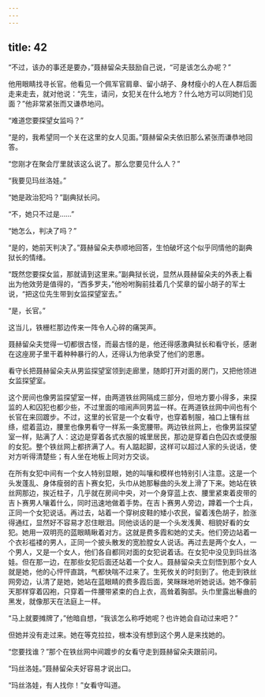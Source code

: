 ```yaml
---
---
---
```

title: 42
---




“不过，该办的事还是要办，”聂赫留朵夫鼓励自己说，“可是该怎么办呢？”

他用眼睛找寻长官。他看见一个佩军官肩章、留小胡子、身材瘦小的人在人群后面走来走去，就对他说：“先生，请问，女犯关在什么地方？什么地方可以同她们见面？”他非常紧张而又谦恭地问。

“难道您要探望女监吗？”

“是的，我希望同一个关在这里的女人见面。”聂赫留朵夫依旧那么紧张而谦恭地回答。

“您刚才在聚会厅里就该这么说了。那么您要见什么人？”

“我要见玛丝洛娃。”

“她是政治犯吗？”副典狱长问。

“不，她只不过是……”

“她怎么，判决了吗？”

“是的，她前天判决了。”聂赫留朵夫恭顺地回答，生怕破坏这个似乎同情他的副典狱长的情绪。

“既然您要探女监，那就请到这里来。”副典狱长说，显然从聂赫留朵夫的外表上看出为他效劳是值得的，“西多罗夫，”他吩咐胸前挂着几个奖章的留小胡子的军士说，“把这位先生带到女监探望室去。”

“是，长官。”

这当儿，铁栅栏那边传来一阵令人心碎的痛哭声。

聂赫留朵夫觉得一切都很古怪，而最古怪的是，他还得感激典狱长和看守长，感谢在这座房子里干着种种暴行的人，还得认为他承受了他们的恩惠。

看守长把聂赫留朵夫从男监探望室领到走廊里，随即打开对面的房门，又把他领进女监探望室。

这个房间也像男监探望室一样，由两道铁丝网隔成三部分，但地方要小得多，来探监的人和囚犯也都少些，不过里面的喧闹声同男监一样。在两道铁丝网中间也有个长官在来回踱步。不过，这里的长官是一个女看守，也穿着制服，袖口上镶有丝绦，绲着蓝边，腰里也像男看守一样系一条宽腰带。两边铁丝网上，也像男监探望室一样，贴满了人：这边是穿着各式衣服的城里居民，那边是穿着白色囚衣或便服的女犯。整个铁丝网上都挤满了人。有人踮起脚，这样可以超过人家的头说话，使对方听得清楚些；有人坐在地板上同对方交谈。

在所有女犯中间有一个女人特别显眼，她的叫嚷和模样也特别引人注意。这是一个头发蓬乱、身体瘦弱的吉卜赛女犯，头巾从她那鬈曲的头发上滑了下来。她站在铁丝网那边，挨近柱子，几乎就在房间中央，对一个身穿蓝上衣、腰里紧束着皮带的吉卜赛男人嚷着什么，同时迅速地做着手势。在吉卜赛男人旁边，蹲着一个士兵，正同一个女犯说话。再过去，站着一个穿树皮鞋的矮小农民，留着浅色胡子，脸涨得通红，显然好不容易才忍住眼泪。同他谈话的是一个头发浅黄、相貌好看的女犯。她用一双明亮的蓝眼睛瞅着对方。这就是费多霞和她的丈夫。他们旁边站着一个衣衫褴褛的男人，正同一个披头散发的宽脸膛女人说话。再过去是两个女人，一个男人，又是一个女人，他们各自都同对面的女犯说着话。在女犯中没见到玛丝洛娃。但在那一边，在那些女犯后面还站着一个女人。聂赫留朵夫立刻悟到那个女人就是她，他的心怦怦直跳，气都快喘不过来了。生死攸关的时刻到了。他走到铁丝网旁边，认清了是她，她站在蓝眼睛的费多霞后面，笑眯眯地听她说话。她不像前天那样穿着囚袍，只穿着一件腰带紧束的白上衣，高耸着胸部。头巾里露出鬈曲的黑发，就像那天在法庭上一样。

“马上就要摊牌了，”他暗自想，“我该怎么称呼她呢？也许她会自动过来吧？”

但她并没有走过来。她在等克拉拉，根本没有想到这个男人是来找她的。

“您要找谁？”那个在铁丝网中间踱步的女看守走到聂赫留朵夫跟前问。

“玛丝洛娃。”聂赫留朵夫好容易才说出口。

“玛丝洛娃，有人找你！”女看守叫道。